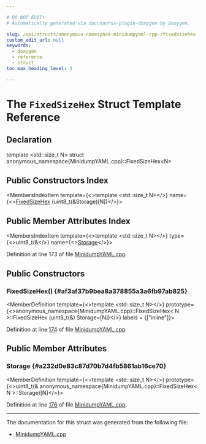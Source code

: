 ```yaml
---

# DO NOT EDIT!
# Automatically generated via docusaurus-plugin-doxygen by Doxygen.

slug: /api/structs/anonymous-namespace-minidumpyaml-cpp-/fixedsizehex
custom_edit_url: null
keywords:
  - doxygen
  - reference
  - struct
toc_max_heading_level: 3

---
```





# The `FixedSizeHex` Struct Template Reference

<DoxygenPage pluginConfig={pluginConfig}>



## Declaration

<CodeBlock>template &lt;std::size&#95;t N&gt;
struct anonymous_namespace{MinidumpYAML.cpp}::FixedSizeHex&lt;N&gt;</CodeBlock>

## Public Constructors Index

<MembersIndex>

<MembersIndexItem
  template={<>template &lt;std::size&#95;t N&gt;</>}
  name={<><a href="#af3af37b9bea8a378855a3a6fb97ab825">FixedSizeHex</a> (uint8&#95;t(&amp;Storage)&#91;N&#93;)</>}>
</MembersIndexItem>

</MembersIndex>

## Public Member Attributes Index

<MembersIndex>

<MembersIndexItem
  template={<>template &lt;std::size&#95;t N&gt;</>}
  type={<>uint8&#95;t(&amp;</>}
  name={<><a href="#a232d0e83c87d70b7d4fb5861ab16ce70">Storage</a></>}>
</MembersIndexItem>

</MembersIndex>


Definition at line 173 of file <a href="/docs/api/files/lib/lib/objectyaml/minidumpyaml-cpp">MinidumpYAML.cpp</a>.

<SectionDefinition>

## Public Constructors

### FixedSizeHex() {#af3af37b9bea8a378855a3a6fb97ab825}

<MemberDefinition
  template={<>template &lt;std::size&#95;t N&gt;</>}
  prototype={<>anonymous&#95;namespace&#123;MinidumpYAML.cpp&#125;::FixedSizeHex&lt; N &gt;::FixedSizeHex (uint8&#95;t(&amp;) Storage=[N])</>}
  labels = {["inline"]}>

Definition at line <a href="/docs/api/files/lib/lib/objectyaml/minidumpyaml-cpp/#l00174">174</a> of file <a href="/docs/api/files/lib/lib/objectyaml/minidumpyaml-cpp">MinidumpYAML.cpp</a>.
</MemberDefinition>

</SectionDefinition>

<SectionDefinition>

## Public Member Attributes

### Storage {#a232d0e83c87d70b7d4fb5861ab16ce70}

<MemberDefinition
  template={<>template &lt;std::size&#95;t N&gt;</>}
  prototype={<>uint8&#95;t(&amp; anonymous&#95;namespace&#123;MinidumpYAML.cpp&#125;::FixedSizeHex&lt; N &gt;::Storage)&#91;N&#93;</>}>

Definition at line <a href="/docs/api/files/lib/lib/objectyaml/minidumpyaml-cpp/#l00176">176</a> of file <a href="/docs/api/files/lib/lib/objectyaml/minidumpyaml-cpp">MinidumpYAML.cpp</a>.
</MemberDefinition>

</SectionDefinition>

<hr/>

The documentation for this struct was generated from the following file:

<ul>
<li><a href="/docs/api/files/lib/lib/objectyaml/minidumpyaml-cpp">MinidumpYAML.cpp</a></li>
</ul>

</DoxygenPage>
